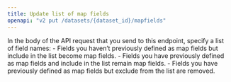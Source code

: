 ```yaml
---
title: Update list of map fields
openapi: "v2 put /datasets/{dataset_id}/mapfields"
---
```


<Note>
In the body of the API request that you send to this endpoint, specify a list of field names:
- Fields you haven’t previously defined as map fields but include in the list become map fields.
- Fields you have previously defined as map fields and include in the list remain map fields.
- Fields you have previously defined as map fields but exclude from the list are removed.
</Note>
